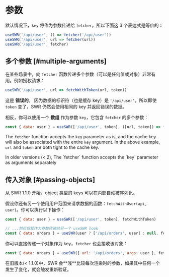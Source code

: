 # 参数

默认情况下，`key` 将作为参数传递给 `fetcher`。所以下面这 3 个表达式是等价的：

```js
useSWR('/api/user', () => fetcher('/api/user'))
useSWR('/api/user', url => fetcher(url))
useSWR('/api/user', fetcher)
```

## 多个参数 [#multiple-arguments]

在某些场景中，向 `fetcher` 函数传递多个参数（可以是任何值或对象）非常有用。例如授权请求：

```js
useSWR('/api/user', url => fetchWithToken(url, token))
```

这是 **错误的**。 因为数据的标识符（也是缓存 key）是 `'/api/user'`，所以即使 `token` 变了，SWR 仍然会使用相同的 key 并返回错误的数据。

相反，你可以使用一个 **数组** 作为参数 `key`，它包含 `fetcher` 的多个参数：

```js
const { data: user } = useSWR(['/api/user', token], ([url, token]) => fetchWithToken(url, token))
```

The `fetcher` function accepts the `key` parameter as is, and the cache key will also be associated with the entire `key` argument. In the above example, `url` and `token` are both tight to the cache key.

<Callout emoji="⚠️">
  In older versions (< 2), The `fetcher` function accepts the `key` parameter as arguments separately
</Callout>

## 传入对象 [#passing-objects]


<Callout>
  从 SWR 1.1.0 开始，object 类型的 keys 可以在内部自动被序列化。
</Callout>

假设你还有另一个使用用户范围来请求数据的函数：`fetchWithUser(api, user)`。你可以执行以下操作：

```js
const { data: user } = useSWR(['/api/user', token], fetchWithToken)

// ...然后将其作为参数传递给另一个 useSWR hook
const { data: orders } = useSWR(user ? ['/api/orders', user] : null, fetchWithUser)
```

你可以直接传递一个对象作为 key，`fetcher` 也会接收该对象：

```js
const { data: orders } = useSWR({ url: '/api/orders', args: user }, fetcher)
```

<Callout emoji="⚠️">
  在旧版本(< 1.1.0)中，SWR 会**浅**比较每次渲染时的参数，如果其中任何一个发生了变化，就会触发重新验证。
</Callout>
